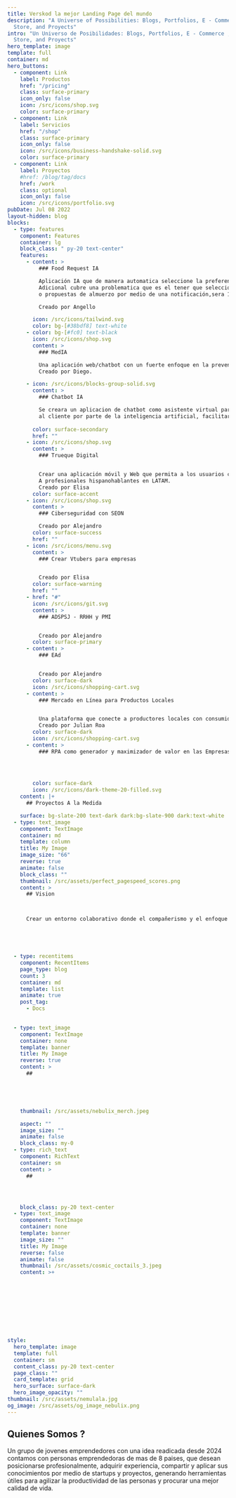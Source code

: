 ```yaml
---
title: Verskod la mejor Landing Page del mundo
description: "A Universe of Possibilities: Blogs, Portfolios, E - Commerce , Online
  Store, and Proyects"
intro: "Un Universo de Posibilidades: Blogs, Portfolios, E - Commerce , Online
  Store, and Proyects"
hero_template: image
template: full
container: md
hero_buttons:
  - component: Link
    label: Productos
    href: "/pricing"
    class: surface-primary
    icon_only: false
    icon: /src/icons/shop.svg
    color: surface-primary
  - component: Link
    label: Servicios
    href: "/shop"
    class: surface-primary
    icon_only: false
    icon: /src/icons/business-handshake-solid.svg
    color: surface-primary
  - component: Link
    label: Proyectos
    #href: /blog/tag/docs
    href: /work
    class: optional
    icon_only: false
    icon: /src/icons/portfolio.svg
pubDate: Jul 08 2022
layout-hidden: blog
blocks:
  - type: features
    component: Features
    container: lg
    block_class: " py-20 text-center"
    features:
      - content: >
          ### Food Request IA 

          Aplicación IA que de manera automatica seleccione la preferencioa del almuerzo a una hora especifica por persona 
          Adicional cubre una problematica que es el tener que seleccionar la comida y mas cuando no hay tiempo. La aplicacion brindara 3 tipos de almuerzos
          o propuestas de almuerzo por medio de una notificación,sera 100% automatico y autonomo y con domicilio incluido. 

          Creado por Angello 

        icon: /src/icons/tailwind.svg
        color: bg-[#38bdf8] text-white
      - color: bg-[#fc0] text-black
        icon: /src/icons/shop.svg
        content: >
          ### MedIA

          Una aplicación web/chatbot con un fuerte enfoque en la prevención de enfermedades que ayuda a los médicos y a los pacientes a encontrar el diagnóstico y medicamento mas precisos posibles, eliminando/reduciendo el error humano. Te informa sobre los posibles diagnósticos, ventajas y desventajas de cualquier medicamento que puedas tomar, basándose en la información proporcionada por el médico (fotos, síntomas, exámenes, enfermedades anteriores, etc.) y tu historial medico.
          Creado por Diego.

      - icon: /src/icons/blocks-group-solid.svg
        content: >
          ### Chatbot IA

          Se creara un aplicacion de chatbot como asistente virtual para las empresas o Landing page que lo requieran para agilizar y mostrar mejor la informacion que se quiere brindar >
          al cliente por parte de la inteligencia artificial, facilitar el servicio al cliente personalizado y adicional mostrar mejor la informacion de la pagina web. 
          
        color: surface-secondary
        href: ""
      - icon: /src/icons/shop.svg
        content: >
          ### Trueque Digital


          Crear una aplicación móvil y Web que permita a los usuarios comprar productos a cambio de servicios de manera segura y eficiente, con la posibilidad de realizar trueques en línea y en persona.
          A profesionales hispanohablantes en LATAM.
          Creado por Elisa
        color: surface-accent
      - icon: /src/icons/shop.svg
        content: >
          ### Ciberseguridad con SEON   

          Creado por Alejandro
        color: surface-success
        href: ""
      - icon: /src/icons/menu.svg
        content: >
          ### Crear Vtubers para empresas


          Creado por Elisa
        color: surface-warning
        href: ""
      - href: "#"
        icon: /src/icons/git.svg
        content: >
          ### ADSPSJ - RRHH y PMI


          Creado por Alejandro
        color: surface-primary
      - content: >
          ### EAd


          Creado por Alejandro
        color: surface-dark
        icon: /src/icons/shopping-cart.svg
      - content: >
          ### Mercado en Línea para Productos Locales


          Una plataforma que conecte a productores locales con consumidores, facilitando la compra y venta de productos frescos y artesanales.
          Creado por Julian Roa
        color: surface-dark
        icon: /src/icons/shopping-cart.svg
      - content: >
          ### RPA como generador y maximizador de valor en las Empresas


          
          
        color: surface-dark
        icon: /src/icons/dark-theme-20-filled.svg
    content: |+
      ## Proyectos A la Medida 

    surface: bg-slate-200 text-dark dark:bg-slate-900 dark:text-white
  - type: text_image
    component: TextImage
    container: md
    template: column
    title: My Image
    image_size: "66"
    reverse: true
    animate: false
    block_class: ""
    thumbnail: /src/assets/perfect_pagespeed_scores.png
    content: >
      ## Vision 



      Crear un entorno colaborativo donde el compañerismo y el enfoque se combinan para fomentar el crecimiento personal y profesional, promoviendo la transmisión y el intercambio de conocimientos como base para el desarrollo colectivo y el éxito compartido.





  - type: recentitems
    component: RecentItems
    page_type: blog
    count: 3
    container: md
    template: list
    animate: true
    post_tag:
      - Docs
   

  - type: text_image
    component: TextImage
    container: none
    template: banner
    title: My Image
    reverse: true
    content: >
      ##  

 



    thumbnail: /src/assets/nebulix_merch.jpeg

    aspect: ""
    image_size: ""
    animate: false
    block_class: my-0
  - type: rich_text
    component: RichText
    container: sm
    content: >
      ## 




    block_class: py-20 text-center
  - type: text_image
    component: TextImage
    container: none
    template: banner
    image_size: ""
    title: My Image
    reverse: false
    animate: false
    thumbnail: /src/assets/cosmic_coctails_3.jpeg
    content: >+










style:
  hero_template: image
  template: full
  container: sm
  content_class: py-20 text-center
  page_class: ""
  card_template: grid
  hero_surface: surface-dark
  hero_image_opacity: ""
thumbnail: /src/assets/nemulala.jpg
og_image: /src/assets/og_image_nebulix.png
---
```


## Quienes Somos ? 
Un grupo de jovenes emprendedores con una idea readicada desde 2024 
contamos con personas emprendedoras de mas de 8 paises, 
que desean posicionarse profesionalmente, adquirir experiencia,
compartir y aplicar sus conocimientos por medio de startups y proyectos, 
generando herramientas útiles para agilizar la productividad de las personas 
y procurar una mejor calidad de vida.